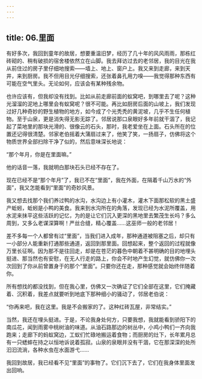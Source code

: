 ```yaml
---
---
---
```

title: 06.里面
---




有好多次，我回到童年的故居，想要重温旧梦，经历了几十年的风风雨雨，那栋红砖砌的、稍有破损的宿舍楼依然立在山脚。我去拜访过去的老邻居，我的目光在我从前住过的房子里仔细地搜索——墙上、地上、窗户上。我又来到走廊，来到天井，来到厨房。我不但用目光仔细搜索，还张着鼻孔用力嗅——我觉得那种东西有可能在空气里头。无论如何，应该会有某种残余物。

也许应该有，但我却没有找到。比如从前走廊前面的蚁窝吧，到哪里去了呢？这种光溜溜的泥地上哪里会有蚁窝呢？很不可能。再比如厨房后面的山坡上，我们发现过好几种奇妙的野生植物的地方，如今成了个光秃秃的黄泥坡，几乎不生任何植物。至于山泉，更是消失得无影无踪了。邻居说那口泉眼好多年前就干涸了，我记起了菜地里的那块光滑的、很像云的石头，那时，我老爱坐在上面。石头所在的位置还记得很清楚。邻家老伯摇着大蒲扇过来了，他笑了笑，一扬扇子，仿佛将这个物质世界全部扫除干净了似的，然后意味深长地说：

“那个年月，你是在里面嘛。”

他的话音一落，我就明白那块石头已经不存在了。

现在已经不是“那个年月”了，我已不在“里面”，我在外面，在隔着千山万水的“外面”，我又怎能看到“里面”的奇妙风景。

我又想去找那个我们养过鸭的水沟，水沟边上有小灌木，灌木下面那松软的黑土盛产蚯蚓，蚯蚓是小鸭的美食。我来到水沟所在的角落，发现已经为水泥所覆盖，用水泥来抹平这些活跃的记忆，为的是让它们沉入更深的黑地里去繁茂生长吗？多么周到，又多么老谋深算啊！严丝合缝，精心覆盖……这巫师一般的老邻居！

差不多每一个人都曾有过“里面”，当我们进入成年，那种通道被阻塞之后，却只有一小部分人能重新打通那些通道，返回到那里面。回想起来，整个返回的过程就像万里长征啊。因为那不是往回走，却是在苍茫的暮色中朝着不甚明确的目的地埋头挺进、那当然也有安慰，在无人行走的路上，你会不时地产生幻觉，就仿佛你一次次回到了你从前曾置身于的那个“里面”。只要你还在走，那种感觉就会始终伴随着你。

所有想找的都没找到，但在我心里，仿佛又一次确证了它们全部在这里，它们掩藏着、沉积着，我差点就要听到地底下那种细小的骚动了，邻居老伯说：

“你再来吧，我在这里。我是不会搬家的了。这种红砖瓦屋，非常结实。”

当然，我还在埋头挺进。于是，不论我身处何方，只要我想，我就能看到骄阳下的南瓜花，闻到雨雾中桃树油的味道。从油石路那边的树丛中，小鸡小鸭们一齐向我跑来；走廊下的蚂蚁窝边，工蚁们忙碌地搬运着食物；而厨房的灶下，长年累月总有一只蟋蟀在持之以恒地诉说着孤寂。山泉的泉眼并没有干涸，它在那深深的处所汩汩流淌，各种水虫在水面游弋……

我回到故居，我已经看不见“里面”的事物了。它们沉下去了，它们在我身体里面发出回响。